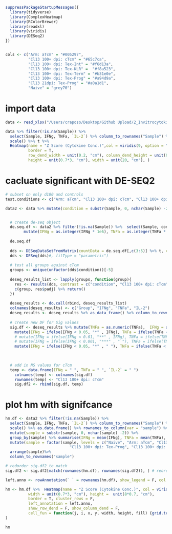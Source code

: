 ```r
suppressPackageStartupMessages({
  library(tidyverse)
  library(ComplexHeatmap)
  library(RColorBrewer)
  library(readxl)
  library(viridis)
  library(DESeq2)
})


cols <- c("Arm: aTcm" = "#005297", 
          "Cl13 100+ dpi: cTcm" = "#65c7ca", 
          "Cl13 100+ dpi: Tex-Int" = "#f6d13a", 
          "Cl13 100+ dpi: Tex-KLR" =  "#f8a523",
          "Cl13 100+ dpi: Tex-Term" = "#b31e0e", 
          "Cl13 100+ dpi: Tex-Prog" = "#a94d9a", 
          "Cl13 21dpi: Tex-Prog" = "#a0a1d1", 
          "Naive" = "grey70")

```

# import data
```r
data <- read_xlsx("/Users/craposo/Desktop/Github Upload/2_Invitrocytokines/LegendplexSummaryData.xlsx")

data %>% filter(!is.na(Sample)) %>% 
  select(Sample, IFNg, TNFa, `IL-2`) %>% column_to_rownames("Sample") %>% 
  scale() %>% t %>%
  Heatmap(name = "Z Score (Cytokine Conc.)",col = viridis(9, option = "G"), 
          border = T, 
          row_dend_width = unit(0.2, "cm"), column_dend_height = unit(0.2, "cm"),
          height = unit(0.7*3, "cm"), width = unit(20, "cm"), )


```
# cacluate significant with DE-SEQ2
```r

# subset on only d100 and controls
test.conditions <- c("Arm: aTcm", "Cl13 100+ dpi: cTcm", "Cl13 100+ dpi: Tex-Int", "Cl13 100+ dpi: Tex-KLR", "Cl13 100+ dpi: Tex-Term", "Cl13 100+ dpi: Tex-Prog", "Cl13 21dpi: Tex-Prog", "Naive")

data2 <- data %>% mutate(condition = substr(Sample, 0, nchar(Sample) -2)) %>% filter(condition %in% test.conditions) 


  # create de-seq object
  de.seq.df <- data2 %>% filter(!is.na(Sample)) %>%  select(Sample, condition, IFNg, TNFa, `IL-2`) %>%
        mutate(IFNg = as.integer(IFNg * 1e6), TNFa = as.integer(TNFa * 1e6), `IL-2` = as.integer(`IL-2` * 1e6)) # need to make all values integers
  
  de.seq.df
  
  dds <- DESeqDataSetFromMatrix(countData = de.seq.df[,c(3:5)] %>% t, colData = de.seq.df[,c(1:2)], design = ~ condition)
  dds <- DESeq(dds)#, fitType = "parametric")
  
  # test all groups against cTcm
  groups <- unique(unfactor(dds$condition))[-5]
  
  deseq_results_list <- lapply(groups, function(group){
    res <- results(dds, contrast = c("condition", "Cl13 100+ dpi: cTcm", group))
    c(group, res$padj) %>% return()
  })
  
  deseq_results <- do.call(rbind, deseq_results_list) 
  colnames(deseq_results) <- c("Group", "IFNg", "TNFa", "IL-2")
  deseq_results <- deseq_results %>% as_data_frame() %>% column_to_rownames("Group") 
  
  # create new DF for Sig values
  sig.df <- deseq_results %>% mutate(TNFa = as.numeric(TNFa),  IFNg = as.numeric(IFNg), `IL-2` = as.numeric(`IL-2`)) %>%
    mutate(IFNg = ifelse(IFNg < 0.05, "*" , IFNg), TNFa = ifelse(TNFa < 0.05, "*" , TNFa), `IL-2` = ifelse(`IL-2` < 0.05, "*" , `IL-2`)) %>%
    # mutate(IFNg = ifelse(IFNg < 0.01, "**" , IFNg), TNFa = ifelse(TNFa < 0.01, "**" , TNFa), `IL-2` = ifelse(`IL-2` < 0.01, "**" , `IL-2`)) %>%
    # mutate(IFNg = ifelse(IFNg < 0.001, "***" , " "), TNFa = ifelse(TNFa < 0.001, "***" , " "), `IL-2` = ifelse(`IL-2` < 0.001, "***" , " "))
    mutate(IFNg = ifelse(IFNg < 0.05, "*" , " "), TNFa = ifelse(TNFa < 0.05, "*" , " "), `IL-2` = ifelse(`IL-2` < 0.05, "*" , " "))
  

  
  # add in NS values for cTcm
  temp <- data.frame(IFNg = " ", TNFa = " ", `IL-2` = " ")
    colnames(temp) <- colnames(sig.df)
    rownames(temp) <- "Cl13 100+ dpi: cTcm"
    sig.df2 <- rbind(sig.df, temp)
```

# plot hm with signifcance
```r

hm.df <- data2 %>% filter(!is.na(Sample)) %>% 
  select(Sample, IFNg, TNFa, `IL-2`) %>% column_to_rownames("Sample") %>% 
  scale() %>% as.data.frame() %>% rownames_to_column(var = "sample") %>%
  mutate(sample = substr(sample, 0, nchar(sample) -2)) %>%
  group_by(sample) %>% summarise(IFNg = mean(IFNg), TNFa = mean(TNFa), `IL-2` = mean(`IL-2`)) %>% 
  mutate(sample = factor(sample, levels = c("Naive", "Arm: aTcm", "Cl13 100+ dpi: cTcm", 
                            "Cl13 100+ dpi: Tex-Prog", "Cl13 100+ dpi: Tex-KLR", "Cl13 100+ dpi: Tex-Int",  "Cl13 100+ dpi: Tex-Term", "Cl13 21dpi: Tex-Prog"))) %>%
  arrange(sample)%>%
  column_to_rownames("sample")

# redorder sig.df2 to match
sig.df2 <- sig.df2[match(rownames(hm.df), rownames(sig.df2)), ] # reorder to match

left.anno <- rowAnnotation(` ` = rownames(hm.df), show_legend = F, col = list(` ` = cols))

hm <- hm.df %>%  Heatmap(name = "Z Score (Cytokine Conc.)", col = viridis(9, option = "F"), 
          width = unit(0.7*3, "cm"), height =  unit(8*0.7, "cm"), 
          border = T, cluster_rows = F,
          left_annotation = left.anno,
          show_row_dend = F, show_column_dend = F,
          cell_fun = function(j, i, x, y, width, height, fill) {grid.text(sig.df2[i, j], x, y, gp = gpar(fontsize = 15, col = "white"))}
)

hm


```

